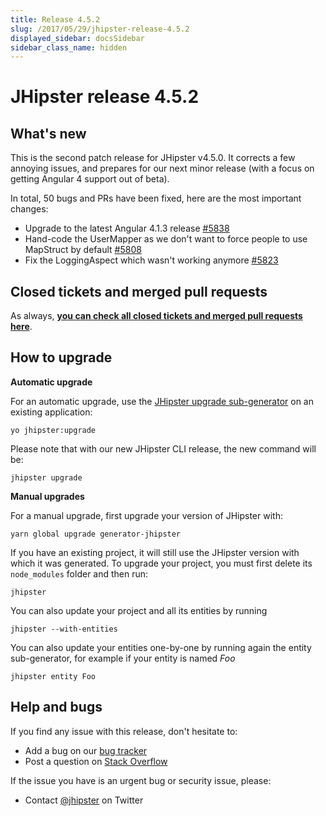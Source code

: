 ```yaml
---
title: Release 4.5.2
slug: /2017/05/29/jhipster-release-4.5.2
displayed_sidebar: docsSidebar
sidebar_class_name: hidden
---
```


JHipster release 4.5.2
==================

What's new
----------

This is the second patch release for JHipster v4.5.0. It corrects a few annoying issues, and prepares for our next minor release (with a focus on getting Angular 4 support out of beta).

In total, 50 bugs and PRs have been fixed, here are the most important changes:

- Upgrade to the latest Angular 4.1.3 release [#5838](https://github.com/jhipster/generator-jhipster/pull/5838)
- Hand-code the UserMapper as we don't want to force people to use MapStruct by default [#5808](https://github.com/jhipster/generator-jhipster/issues/5808)
- Fix the LoggingAspect which wasn't working anymore [#5823](https://github.com/jhipster/generator-jhipster/issues/5823)

Closed tickets and merged pull requests
------------
As always, __[you can check all closed tickets and merged pull requests here](https://github.com/jhipster/generator-jhipster/issues?q=milestone%3A4.5.2+is%3Aclosed)__.

How to upgrade
------------

**Automatic upgrade**

For an automatic upgrade, use the [JHipster upgrade sub-generator](/upgrading-an-application/) on an existing application:

```
yo jhipster:upgrade
```

Please note that with our new JHipster CLI release, the new command will be:

```
jhipster upgrade
```

**Manual upgrades**

For a manual upgrade, first upgrade your version of JHipster with:

```
yarn global upgrade generator-jhipster
```

If you have an existing project, it will still use the JHipster version with which it was generated.
To upgrade your project, you must first delete its `node_modules` folder and then run:

```
jhipster
```

You can also update your project and all its entities by running

```
jhipster --with-entities
```

You can also update your entities one-by-one by running again the entity sub-generator, for example if your entity is named _Foo_

```
jhipster entity Foo
```

Help and bugs
--------------

If you find any issue with this release, don't hesitate to:

- Add a bug on our [bug tracker](https://github.com/jhipster/generator-jhipster/issues?state=open)
- Post a question on [Stack Overflow](http://stackoverflow.com/tags/jhipster/info)

If the issue you have is an urgent bug or security issue, please:

- Contact [@jhipster](https://twitter.com/jhipster) on Twitter
